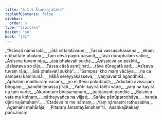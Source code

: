 ```yaml
---
title: "6.1.5 Āsaṅkajātaka"
tableOfContents: false
sidebar:
  order: 6
type: "tipitaka"
basket: "su"
book: "ja1"
---
```



<DynamicBreadcrumb />

<Division number="26" book="ja1" bookNo="22" page="260">

<Paragraph number="1347" type="verses" book="ja1">
_“Āsāvatī nāma latā,_  
_jātā cittalatāvane;_  
_Tassā vassasahassena,_  
_ekaṃ nibbattate phalaṃ._  

</Paragraph>

</Division>
<Division number="27" book="ja1" bookNo="22" page="260">

<Paragraph number="1348" type="verses" book="ja1">
_Taṃ devā payirupāsanti,_  
_tāva dūraphalaṃ satiṃ;_  
_Āsīseva tuvaṃ rāja,_  
_āsā phalavatī sukhā._  

</Paragraph>

</Division>
<Division number="28" book="ja1" bookNo="22" page="260">

<Paragraph number="1349" type="verses" book="ja1">
_Āsīsateva so pakkhī,_  
_āsīsateva so dijo;_  
_Tassa cāsā samijjhati,_  
_tāva dūragatā satī;_  
_Āsīseva tuvaṃ rāja,_  
_āsā phalavatī sukhā”._  

</Paragraph>

</Division>
<Division number="29" book="ja1" bookNo="22" page="260">

<Paragraph number="1350" type="verses" book="ja1">
_“Sampesi kho maṃ vācāya,_  
_na ca sampesi kammunā;_  
_Mālā sereyyakasseva,_  
_vaṇṇavantā agandhikā._  

</Paragraph>

</Division>
<Division number="30" book="ja1" bookNo="22" page="260">

<Paragraph number="1351" type="verses" book="ja1">
_Aphalaṃ madhuraṃ vācaṃ,_  
_yo mittesu pakubbati;_  
_Adadaṃ avissajaṃ bhogaṃ,_  
_sandhi tenassa jīrati._  

</Paragraph>

</Division>
<Division number="31" book="ja1" bookNo="22" page="260">

<Paragraph number="1352" type="verses" book="ja1">
_Yañhi kayirā tañhi vade,_  
_yaṃ na kayirā na taṃ vade;_  
_Akarontaṃ bhāsamānaṃ,_  
_parijānanti paṇḍitā._  

</Paragraph>

</Division>
<Division number="32" book="ja1" bookNo="22" page="261">

<Paragraph number="1353" type="verses" book="ja1">
_Balañca vata me khīṇaṃ,_  
_pātheyyañca na vijjati;_  
_Saṅke pāṇūparodhāya,_  
_handa dāni vajāmahaṃ”._  

</Paragraph>

</Division>
<Division number="33" book="ja1" bookNo="22" page="261">

<Paragraph number="1354" type="verses" book="ja1">
_“Etadeva hi me nāmaṃ,_  
_Yaṃ nāmasmi rathesabha;_  
_Āgamehi mahārāja,_  
_Pitaraṃ āmantayāmahan”ti._  


</Paragraph>
</Division>

<Paragraph number="1355" type="center" book="ja1">
Āsaṅkajātakaṃ pañcamaṃ.
</Paragraph>
